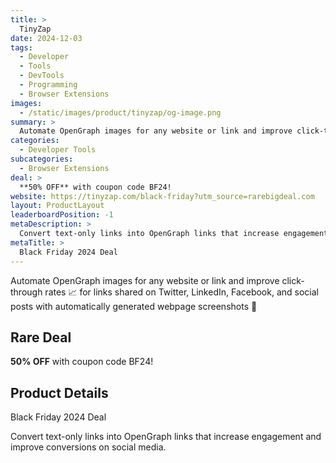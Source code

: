 ```yaml
---
title: >
  TinyZap
date: 2024-12-03
tags:
  - Developer
  - Tools
  - DevTools
  - Programming
  - Browser Extensions
images:
  - /static/images/product/tinyzap/og-image.png
summary: >
  Automate OpenGraph images for any website or link and improve click-through rates 📈 for links shared on Twitter, LinkedIn, Facebook, and social posts with automatically generated webpage screenshots 💅
categories:
  - Developer Tools
subcategories:
  - Browser Extensions
deal: >
  **50% OFF** with coupon code BF24!
website: https://tinyzap.com/black-friday?utm_source=rarebigdeal.com
layout: ProductLayout
leaderboardPosition: -1
metaDescription: >
  Convert text-only links into OpenGraph links that increase engagement and improve conversions on social media.
metaTitle: >
  Black Friday 2024 Deal
---
```

Automate OpenGraph images for any website or link and improve click-through rates 📈 for links shared on Twitter, LinkedIn, Facebook, and social posts with automatically generated webpage screenshots 💅

## Rare Deal

**50% OFF** with coupon code BF24!

## Product Details

Black Friday 2024 Deal

Convert text-only links into OpenGraph links that increase engagement and improve conversions on social media.
